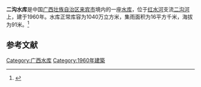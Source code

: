 {{Infobox Reservoir 
|name = 二沟水库
|nickname = 
|image = 
|image_caption = 
|map = 
|map_caption = 
|pushpin_map = 
|pushpin_map_caption = 
|code = 
|class = 
|location_of_reservoir = [[广西壮族自治区|广西壮族自治区]][[来宾市|来宾市]]
|location_of_dam = 
|inflow = 
|outflow = 
|catchment_area = 16
|reservoir_area = 
|mean_depth = 
|maximum_depth = 
|flood_level = 
|normal_water_level = 
|dead_water_level = 
|water_quality = 
|island = 
|maximum_storage_capacity = 
|normal_storage_capacity = 1040万
|dead_storage_capacity = 
|type_of_dam = 
|elevation_of_dam = 
|height_of_dam = 
|length_of_dam = 
|width_of_dam = 
|installed_capacity = 
|irrigated_area =
|start = 
|complete = 1960年
|cost = 
|emigrate = 
|latd = 
|latm = 
|lats = 
|latNS = 
|longd = 
|longm = 
|longs = 
|longEW = 
|website = 
|footnotes = 
}}
'''二沟水库'''是中国[[广西壮族自治区|广西壮族自治区]][[来宾市|来宾市]]境内的一座[[水库|水库]]，位于[[红水河|红水河]]支流[[二沟河|二沟河]]上，建于1960年。水库正常库容为1040万立方米，集雨面积为16平方千米，海拔为91米。<ref>{{cite web|url=http://brim.ihb.ac.cn/12/CN/12.asp|title=中国大中型水库基本特征数据库|work=中国生物多样性信息系统内陆水体生物学分部|deadurl=yes|archiveurl=https://web.archive.org/web/20120402061833/http://brim.ihb.ac.cn/12/CN/12.asp|archivedate=2012-04-02|accessdate=2012-03-28}}</ref>
== 参考文献 ==
{{Reflist}}

{{广西小作品}}

[[Category:广西水库|Category:广西水库]]
[[Category:1960年建築|Category:1960年建築]]